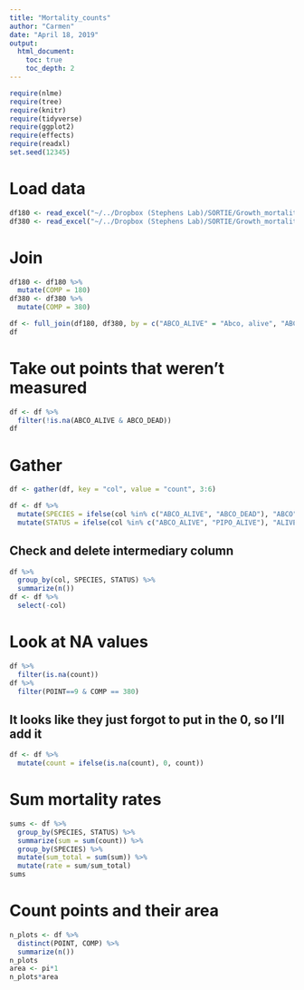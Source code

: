 ```yaml
---
title: "Mortality_counts"
author: "Carmen"
date: "April 18, 2019"
output: 
  html_document:
    toc: true
    toc_depth: 2
---
```


```r
require(nlme)
require(tree)
require(knitr)
require(tidyverse)
require(ggplot2)
require(effects)
require(readxl)
set.seed(12345)
```

# Load data
```r
df180 <- read_excel("~/../Dropbox (Stephens Lab)/SORTIE/Growth_mortality/data/counts/compiled/Mort_180_counts_compiled_Aug16_2017.xlsx")
df380 <- read_excel("~/../Dropbox (Stephens Lab)/SORTIE/Growth_mortality/data/counts/compiled/Mort_380_counts_compiled_Oct1_2017.xlsx")
```

# Join

```r
df180 <- df180 %>% 
  mutate(COMP = 180)
df380 <- df380 %>% 
  mutate(COMP = 380)
```

```r
df <- full_join(df180, df380, by = c("ABCO_ALIVE" = "Abco, alive", "ABCO_DEAD" = "Abco, dead", "PIPO_ALIVE" = "Pipo, alive", "PIPO_DEAD" = "Pipo, dead", "POINT" ="Plot", "NOTES"="notes", "COMP"="COMP"))
df
```

# Take out points that weren't measured
```r
df <- df %>% 
  filter(!is.na(ABCO_ALIVE & ABCO_DEAD))
df
```

# Gather
```r
df <- gather(df, key = "col", value = "count", 3:6)
```

```r
df <- df %>% 
  mutate(SPECIES = ifelse(col %in% c("ABCO_ALIVE", "ABCO_DEAD"), "ABCO", "PIPO")) %>% 
  mutate(STATUS = ifelse(col %in% c("ABCO_ALIVE", "PIPO_ALIVE"), "ALIVE", "DEAD"))
```

## Check and delete intermediary column
```r
df %>% 
  group_by(col, SPECIES, STATUS) %>% 
  summarize(n())
df <- df %>% 
  select(-col)
```

# Look at NA values
```r
df %>% 
  filter(is.na(count))
df %>% 
  filter(POINT==9 & COMP == 380)
```

## It looks like they just forgot to put in the 0, so I'll add it
```r
df <- df %>% 
  mutate(count = ifelse(is.na(count), 0, count))
```

# Sum mortality rates
```r
sums <- df %>% 
  group_by(SPECIES, STATUS) %>% 
  summarize(sum = sum(count)) %>% 
  group_by(SPECIES) %>% 
  mutate(sum_total = sum(sum)) %>% 
  mutate(rate = sum/sum_total)
sums
```

# Count points and their area
```r
n_plots <- df %>% 
  distinct(POINT, COMP) %>% 
  summarize(n())
n_plots
area <- pi*1
n_plots*area
```

